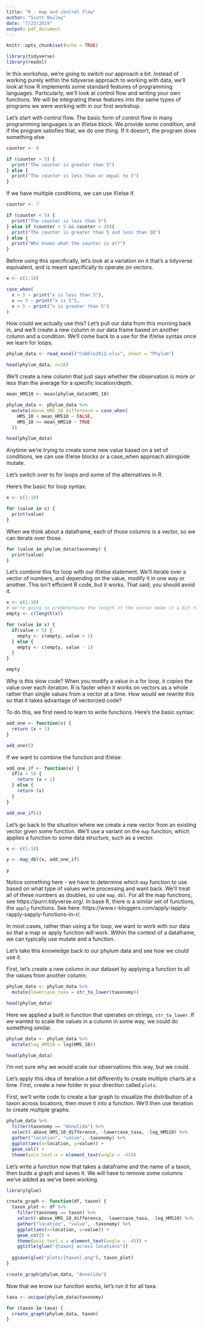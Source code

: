 ```yaml
---
title: "R - map and control flow"
author: "Scott Bailey"
date: "7/23/2019"
output: pdf_document
---
```


```r
knitr::opts_chunk$set(echo = TRUE)
```

```r
library(tidyverse)
library(readxl)
```


In this workshop, we're going to switch our approach a bit. Instead of working purely within the tidyverse approach to working with data, we'll look at how R implements some standard features of programming languages. Particularly, we'll look at control flow and writing your own functions. We will be integrating these features into the same types of programs we were working with in our first workshop. 

Let's start with control flow. The basic form of control flow in many programming languages is an if/else block. We provide some condition, and if the program satisfies that, we do one thing. If it doesn't, the program does something else. 

```r
counter <- 0

if (counter > 5) {
  print("The counter is greater than 5")
} else {
  print("The counter is less than or equal to 5")
}

```

If we have multiple conditions, we can use if/else if.

```r
counter <- 7

if (counter < 5) {
  print("The counter is less than 5")
} else if (counter > 5 && counter < 10){
  print("The counter is greater than 5 and less than 10")
} else {
  print("Who knows what the counter is at?")
}

```

Before using this specifically, let's look at a variation on it that's a tidyverse equivalent, and is meant specifically to operate on vectors.

```r
x <- c(1:10)

case_when(
  x < 5 ~ print("x is less than 5"),
  x == 5 ~ print("x is 5"),
  x > 5 ~ print("x is greater than 5")
)
```

How could we actually use this? Let's pull our data from this morning back in, and we'll create a new column in our data frame based on another column and a condition. We'll come back to a use for the if/else syntax once we learn for loops. 

```r
phylum_data <- read_excel("Cobble2012.xlsx", sheet = "Phylum")

head(phylum_data, n=10)
```

We'll create a new column that just says whether the observation is more or less than the average for a specific location/depth. 

```r
mean_HMS10 <- mean(phylum_data$HMS_10)

phylum_data <- phylum_data %>%
  mutate(above_HMS_10_difference = case_when(
    HMS_10 < mean_HMS10 ~ FALSE,
    HMS_10 >= mean_HMS10 ~ TRUE
  ))

head(phylum_data)
```

Anytime we're trying to create some new value based on a set of conditions, we can use if/else blocks or a case_when approach alongside mutate.

Let's switch over to for loops and some of the alternatives in R. 

Here's the basic for loop syntax.

```r
x <- c(1:10)

for (value in x) {
  print(value)
}
```

When we think about a dataframe, each of those columns is a vector, so we can iterate over those. 

```r
for (value in phylum_data$taxonomy) {
  print(value)
}
```
 
Let's combine this for loop with our if/else statement. We'll iterate over a vector of numbers, and depending on the value, modify it in one way or another. This isn't efficient R code, but it works. That said, you should avoid it.

```r
x <- c(1:10)
# we're going to predetermine the length of the vector make it a bit faster
empty <- c(length(x))

for (value in x) {
  if(value < 5) {
    empty <- c(empty, value + 1)
  } else {
    empty <- c(empty, value - 1)
  }
}

empty
```

Why is this slow code? When you modify a value in a for loop, it copies the value over each iteration. R is faster when it works on vectors as a whole rather than single values from a vector at a time. How would we rewrite this so that it takes advantage of vectorized code?

To do this, we first need to learn to write functions. Here's the basic syntax:

```r
add_one <- function(x) {
  return (x + 1)
}

add_one(5)
```

If we want to combine the function and if/else:

```r
add_one_if <- function(x) {
  if(x < 5) {
    return (x + 1)
  } else {
    return (x)
  }
}

add_one_if(4)
```

Let's go back to the situation where we create a new vector from an existing vector given some function. We'll use a variant on the `map` function, which applies a function to some data structure, such as a vector.

```r
x <- c(1:10)

y <- map_dbl(x, add_one_if)

y
```

Notice something here - we have to determine which `map` function to use based on what type of values we're processing and want back. We'll treat all of these numbers as doubles, so use `map_dbl`. For all the map functions, see https://purrr.tidyverse.org/. In base R, there is a similar set of functions, the `apply` functions. See here: https://www.r-bloggers.com/apply-lapply-rapply-sapply-functions-in-r/.

In most cases, rather than using a for loop, we want to work with our data so that a map or apply function will work. Within the context of a dataframe, we can typically use mutate and a function. 

Let's take this knowledge back to our phylum data and see how we could use it. 

First, let's create a new column in our dataset by applying a function to all the values from another column. 

```r
phylum_data <- phylum_data %>%
  mutate(lowercase_taxa = str_to_lower(taxonomy))

head(phylum_data)
```

Here we applied a built in function that operates on strings, `str_to_lower`. If we wanted to scale the values in a column in some way, we could do something similar. 

```r
phylum_data <- phylum_data %>%
  mutate(log_HMS10 = log(HMS_10))

head(phylum_data)
```

I'm not sure why we would scale our observations this way, but we could. 

Let's apply this idea of iteration a bit differently to create multiple charts at a time. First, create a new folder in your direction called `plots`. 

First, we'll write code to create a bar graph to visualize the distribution of a taxon across locations, then move it into a function. We'll then use iteration to create multiple graphs. 

```r
phylum_data %>%
  filter(taxonomy == "Annelida") %>% 
  select(-above_HMS_10_difference, -lowercase_taxa, -log_HMS10) %>%
  gather("location", "value", -taxonomy) %>%
  ggplot(aes(x=location, y=value)) +
  geom_col() +
  theme(axis.text.x = element_text(angle = -45))
```

Let's write a function now that takes a dataframe and the name of a taxon, then buids a graph and saves it. We will have to remove some columns we've added as we've been working.

```r
library(glue)

create_graph <- function(df, taxon) {
  taxon_plot <- df %>%
    filter(taxonomy == taxon) %>% 
    select(-above_HMS_10_difference, -lowercase_taxa, -log_HMS10) %>%
    gather("location", "value", -taxonomy) %>%
    ggplot(aes(x=location, y=value)) +
    geom_col() +
    theme(axis.text.x = element_text(angle = -45)) +
    ggtitle(glue("{taxon} across locations"))
  
  ggsave(glue("plots/{taxon}.png"), taxon_plot)
}

create_graph(phylum_data, "Annelida")
```

Now that we know our function works, let's run it for all taxa. 

```r
taxa <- unique(phylum_data$taxonomy)

for (taxon in taxa) {
  create_graph(phylum_data, taxon)
}
  
```


